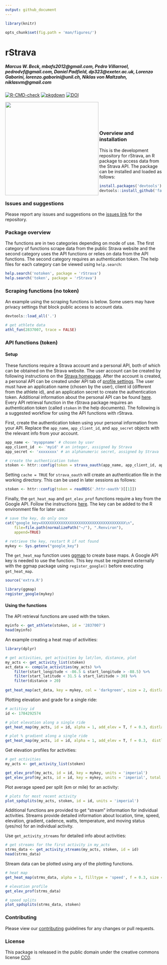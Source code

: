 ```yaml
---
output: github_document
---
```


```r
library(knitr)

opts_chunk$set(fig.path = 'man/figures/')
```

# rStrava

##### *Marcus W. Beck, mbafs2012@gmail.com, Pedro Villarroel, pedrodvf@gmail.com, Daniel Padfield, dp323@exeter.ac.uk, Lorenzo Gaborini, lorenzo.gaborini@unil.ch, Niklas von Maltzahn, niklasvm@gmail.com*

[![R-CMD-check](https://github.com/fawda123/rStrava/workflows/R-CMD-check/badge.svg)](https://github.com/fawda123/rStrava/actions)
[![pkgdown](https://github.com/fawda123/rStrava/workflows/pkgdown/badge.svg)](https://github.com/fawda123/rStrava/actions)
[![DOI](https://zenodo.org/badge/23404183.svg)](https://zenodo.org/badge/latestdoi/23404183)

<img src="man/figures/api_logo_pwrdBy_strava_horiz_light.png" align="left" width="300" />
<br></br>
<br></br>

### Overview and installation

This is the development repository for rStrava, an R package to access data from the Strava API.  The package can be installed and loaded as follows:

```r
install.packages('devtools')
devtools::install_github('fawda123/rStrava')
```

### Issues and suggestions

Please report any issues and suggestions on the [issues link](https://github.com/fawda123/rStrava/issues) for the repository.

### Package overview

The functions are in two categories depending on mode of use.  The first category of functions scrape data from the public Strava website and the second category uses the API functions or relies on data from the API functions.  The second category requires an authentication token.  The help files for each category can be viewed using ```help.search```:

```r
help.search('notoken', package = 'rStrava')
help.search('token', package = 'rStrava')
```

### Scraping functions (no token)

An example using the scraping functions is below. Some users may have privacy settings that block public access to account data.

```r
devtools::load_all('.')
```
```r
# get athlete data 
athl_fun(2837007, trace = FALSE)
```

### API functions (token)

#### Setup 

These functions require a Strava account and a personal API, both of which can be obtained on the Strava website.  The user account can be created by following instructions on the [Strava homepage](https://www.strava.com/).  After the account is created, a personal API can be created under API tab of [profile settings](https://www.strava.com/settings/api).  The user must have an application name (chosen by the user), client id (different from the athlete id), and an application secret to create the authentication token.  Additional information about the personal API can be found [here](https://strava.github.io/api/).  Every API retrieval function in the rStrava package requires an authentication token (called `stoken` in the help documents).  The following is a suggested workflow for using the API functions with rStrava.

First, create the authentication token using your personal information from your API.  Replace the `app_name`, `app_client_id`, and `app_secret` objects with the relevant info from your account.
```r
app_name <- 'myappname' # chosen by user
app_client_id  <- 'myid' # an integer, assigned by Strava
app_secret <- 'xxxxxxxx' # an alphanumeric secret, assigned by Strava

# create the authentication token
stoken <- httr::config(token = strava_oauth(app_name, app_client_id, app_secret, app_scope="activity:read_all"))
```

Setting `cache = TRUE` for `strava_oauth` will create an authentication file in the working directory. This can be used in later sessions as follows:
```r
stoken <- httr::config(token = readRDS('.httr-oauth')[[1]])
```

Finally, the `get_heat_map` and `get_elev_prof` functions require a key from the Google API. Follow the instructions [here](https://developers.google.com/maps/documentation/elevation/#api_key).  The key can be added to the R environment file for later use:

```r
# save the key, do only once
cat("google_key=XXXXXXXXXXXXXXXXXXXXXXXXXXXXXXXXXXXXXX\n",
    file=file.path(normalizePath("~/"), ".Renviron"),
    append=TRUE)

# retrieve the key, restart R if not found
mykey <- Sys.getenv("google_key")
```

The `get_heat_map` function uses [ggmap](https://github.com/dkahle/ggmap) to create base maps.  A Google API key is needed to use the function.  This key must be registered externally with the ggmap package using `register_google()` before executing `get_heat_map`.

```r
source('extra.R')
```
```r
library(ggmap)
register_google(mykey)
```

#### Using the functions

The API retrieval functions are used with the token.
```r
myinfo <- get_athlete(stoken, id = '2837007')
head(myinfo)
```

An example creating a heat map of activities:
```r
library(dplyr)

# get activities, get activities by lat/lon, distance, plot
my_acts <- get_activity_list(stoken)
act_data <- compile_activities(my_acts) %>% 
	filter(start_longitude < -86.5 & start_longitude > -88.5) %>% 
	filter(start_latitude < 31.5 & start_latitude > 30) %>% 
	filter(distance > 20)
	
get_heat_map(act_data, key = mykey, col = 'darkgreen', size = 2, distlab = F, f = 0.4)
```

Plotting elevation and grade for a single ride:
```r
# actitivy id
id <- 1784292574

# plot elevation along a single ride
get_heat_map(my_acts, id = id, alpha = 1, add_elev = T, f = 0.3, distlab = F, key = mykey, size = 2, col = 'Spectral', maptype = 'satellite', units = 'imperial')

# plot % gradient along a single ride
get_heat_map(my_acts, id = id, alpha = 1, add_elev = T, f = 0.3,  distlab = F, as_grad = T, key = mykey, size = 2, col = 'Spectral', expand = 5, maptype = 'satellite', units = 'imperial')
```

Get elevation profiles for activities:
```r
# get activities
my_acts <- get_activity_list(stoken) 

get_elev_prof(my_acts, id = id, key = mykey, units = 'imperial')
get_elev_prof(my_acts, id = id, key = mykey, units = 'imperial', total = T)
```  

Plot average speed per split (km or mile) for an activity:
```r
# plots for most recent activity
plot_spdsplits(my_acts, stoken, id = id, units = 'imperial')
```

Additional functions are provided to get "stream" information for individual activities.  Streams provide detailed information about location, time, speed, elevation, gradient, cadence, watts, temperature, and moving status (yes/no) for an individual activity.

Use `get_activity_streams` for detailed info about activities:
```r
# get streams for the first activity in my_acts
strms_data <- get_activity_streams(my_acts, stoken, id = id)
head(strms_data)
```

Stream data can be plotted using any of the plotting functions.
```r
# heat map
get_heat_map(strms_data, alpha = 1, filltype = 'speed', f = 0.3, size = 2, col = 'Spectral', distlab = F)
```

```r
# elevation profile
get_elev_prof(strms_data)

# speed splits
plot_spdsplits(strms_data, stoken)
```


### Contributing

Please view our [contributing](.github/CONTRIBUTING.md) guidelines for any changes or pull requests.

### License

This package is released in the public domain under the creative commons license [CC0](https://tldrlegal.com/license/creative-commons-cc0-1.0-universal). 
